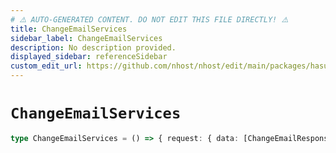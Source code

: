 ```yaml
---
# ⚠️ AUTO-GENERATED CONTENT. DO NOT EDIT THIS FILE DIRECTLY! ⚠️
title: ChangeEmailServices
sidebar_label: ChangeEmailServices
description: No description provided.
displayed_sidebar: referenceSidebar
custom_edit_url: https://github.com/nhost/nhost/edit/main/packages/hasura-auth-js/src/machines/change-email.ts#L21
---
```


# `ChangeEmailServices`

```ts
type ChangeEmailServices = () => { request: { data: [ChangeEmailResponse](/reference/docgen/react/types/change-email-response) } }
```
